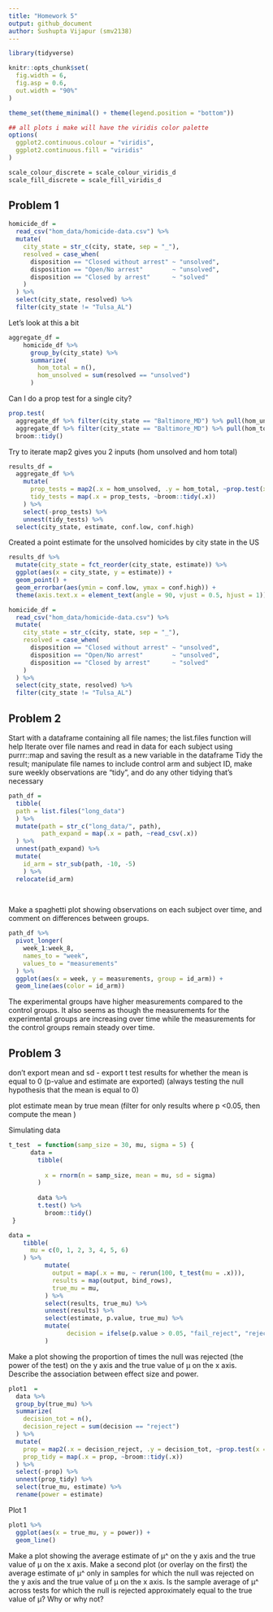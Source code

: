 ```yaml
---
title: "Homework 5"
output: github_document
author: Sushupta Vijapur (smv2138)
---
```

```r
library(tidyverse)

knitr::opts_chunk$set(
  fig.width = 6,
  fig.asp = 0.6,
  out.width = "90%"
)

theme_set(theme_minimal() + theme(legend.position = "bottom"))

## all plots i make will have the viridis color palette
options(
  ggplot2.continuous.colour = "viridis",
  ggplot2.continuous.fill = "viridis"
)

scale_colour_discrete = scale_colour_viridis_d
scale_fill_discrete = scale_fill_viridis_d

```

## Problem 1

```r
homicide_df = 
  read_csv("hom_data/homicide-data.csv") %>% 
  mutate(
    city_state = str_c(city, state, sep = "_"),
    resolved = case_when(
      disposition == "Closed without arrest" ~ "unsolved",
      disposition == "Open/No arrest"        ~ "unsolved",
      disposition == "Closed by arrest"      ~ "solved"
    )
  ) %>% 
  select(city_state, resolved) %>% 
  filter(city_state != "Tulsa_AL")
```

Let's look at this a bit

```r
aggregate_df = 
    homicide_df %>% 
      group_by(city_state) %>% 
      summarize(
        hom_total = n(),
        hom_unsolved = sum(resolved == "unsolved")
      )
```

Can I do a prop test for a single city?

```r
prop.test(
  aggregate_df %>% filter(city_state == "Baltimore_MD") %>% pull(hom_unsolved),
  aggregate_df %>% filter(city_state == "Baltimore_MD") %>% pull(hom_total)) %>% 
  broom::tidy()
```


Try to iterate
map2 gives you 2 inputs (hom unsolved and hom total)
```r
results_df = 
  aggregate_df %>% 
    mutate(
      prop_tests = map2(.x = hom_unsolved, .y = hom_total, ~prop.test(x = .x, n = .y)),
      tidy_tests = map(.x = prop_tests, ~broom::tidy(.x))
    ) %>% 
    select(-prop_tests) %>% 
    unnest(tidy_tests) %>% 
  select(city_state, estimate, conf.low, conf.high)
```

Created a point estimate for the unsolved homicides by city state in the US

```r
results_df %>% 
  mutate(city_state = fct_reorder(city_state, estimate)) %>% 
  ggplot(aes(x = city_state, y = estimate)) +
  geom_point() +
  geom_errorbar(aes(ymin = conf.low, ymax = conf.high)) +
  theme(axis.text.x = element_text(angle = 90, vjust = 0.5, hjust = 1))
```


```r

homicide_df = 
  read_csv("hom_data/homicide-data.csv") %>% 
  mutate(
    city_state = str_c(city, state, sep = "_"),
    resolved = case_when(
      disposition == "Closed without arrest" ~ "unsolved",
      disposition == "Open/No arrest"        ~ "unsolved",
      disposition == "Closed by arrest"      ~ "solved"
    )
  ) %>% 
  select(city_state, resolved) %>% 
  filter(city_state != "Tulsa_AL")
```


## Problem 2

Start with a dataframe containing all file names; the list.files function will help
Iterate over file names and read in data for each subject using purrr::map and saving the result as a new variable in the dataframe
Tidy the result; manipulate file names to include control arm and subject ID, make sure weekly observations are “tidy”, and do any other tidying that’s necessary
```r
path_df = 
  tibble(
  path = list.files("long_data")
  ) %>% 
  mutate(path = str_c("long_data/", path),
         path_expand = map(.x = path, ~read_csv(.x))
  ) %>% 
  unnest(path_expand) %>% 
  mutate(
    id_arm = str_sub(path, -10, -5)
    ) %>% 
  relocate(id_arm)
 
         
```


Make a spaghetti plot showing observations on each subject over time, and comment on differences between groups.
```r
path_df %>% 
  pivot_longer(
    week_1:week_8,
    names_to = "week",
    values_to = "measurements"
  ) %>% 
  ggplot(aes(x = week, y = measurements, group = id_arm)) +
  geom_line(aes(color = id_arm))
```

The experimental groups have higher measurements compared to the control groups. It also seems as though the measurements for the experimental groups are increasing over time while the measurements for the control groups remain steady over time.

## Problem 3

don't export mean and sd - export t test results for whether the mean is equal to 0 (p-value and estimate are exported) (always testing the null hypothesis that the mean is equal to 0)

plot estimate mean by true mean (filter for only results where p <0.05, then compute the mean )

Simulating data
```r
t_test  = function(samp_size = 30, mu, sigma = 5) {
      data = 
        tibble(
          
          x = rnorm(n = samp_size, mean = mu, sd = sigma)
        )
      
        data %>% 
        t.test() %>% 
          broom::tidy()
 }

data =
    tibble(
      mu = c(0, 1, 2, 3, 4, 5, 6)
    ) %>% 
          mutate(
            output = map(.x = mu, ~ rerun(100, t_test(mu = .x))),
            results = map(output, bind_rows),
            true_mu = mu,
          ) %>% 
          select(results, true_mu) %>% 
          unnest(results) %>% 
          select(estimate, p.value, true_mu) %>% 
          mutate(
                decision = ifelse(p.value > 0.05, "fail_reject", "reject")
          )


```

Make a plot showing the proportion of times the null was rejected (the power of the test) on the y axis and the true value of μ on the x axis. Describe the association between effect size and power.
```r
plot1  = 
  data %>% 
  group_by(true_mu) %>% 
  summarize(
    decision_tot = n(),
    decision_reject = sum(decision == "reject")
  ) %>% 
  mutate(
    prop = map2(.x = decision_reject, .y = decision_tot, ~prop.test(x = .x, n = .y)),
    prop_tidy = map(.x = prop, ~broom::tidy(.x))
  ) %>% 
  select(-prop) %>% 
  unnest(prop_tidy) %>% 
  select(true_mu, estimate) %>% 
  rename(power = estimate)

```

Plot 1
```r
plot1 %>% 
  ggplot(aes(x = true_mu, y = power)) +
  geom_line()

```

Make a plot showing the average estimate of μ^ on the y axis and the true value of μ on the x axis. Make a second plot (or overlay on the first) the average estimate of μ^ only in samples for which the null was rejected on the y axis and the true value of μ on the x axis. Is the sample average of μ^ across tests for which the null is rejected approximately equal to the true value of μ? Why or why not?







